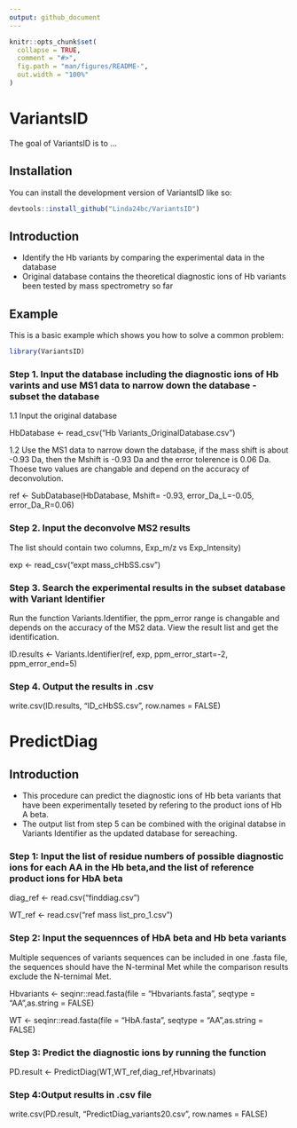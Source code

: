 ```yaml
---
output: github_document
---
```


<!-- README.md is generated from README.Rmd. Please edit that file -->

```r
knitr::opts_chunk$set(
  collapse = TRUE,
  comment = "#>",
  fig.path = "man/figures/README-",
  out.width = "100%"
)
```

# VariantsID

<!-- badges: start -->
<!-- badges: end -->

The goal of VariantsID is to ...

## Installation

You can install the development version of VariantsID like so:

``` r
devtools::install_github("Linda24bc/VariantsID")
```
## Introduction
+ Identify the Hb variants by comparing the experimental data in the database
+ Original database contains the theoretical diagnostic ions of Hb variants been tested by mass spectrometry so far 

## Example

This is a basic example which shows you how to solve a common problem:

```r
library(VariantsID)
```
### Step 1. Input the database including the diagnostic ions of Hb varints and use MS1 data to narrow down the database - subset the database

1.1 Input the original database

HbDatabase <-  read_csv("Hb Variants_OriginalDatabase.csv")

1.2 Use the MS1 data to narrow down the database, if the mass shift is about -0.93 Da, then the Mshift is -0.93 Da and the error tolerence is 0.06 Da. Thoese two values are changable and depend on the accuracy of deconvolution.

ref <- SubDatabase(HbDatabase, Mshift= -0.93, error_Da_L=-0.05, error_Da_R=0.06)

### Step 2. Input the deconvolve MS2 results 
The list should contain two columns,  Exp_m/z vs Exp_Intensity)

exp <- read_csv("expt mass_cHbSS.csv")

### Step 3. Search the experimental results in the subset database with Variant Identifier
Run the function Variants.Identifier, the ppm_error range is changable and depends on the accuracy of the MS2 data. View the result list and get the identification.

ID.results <- Variants.Identifier(ref, exp, ppm_error_start=-2, ppm_error_end=5)

### Step 4. Output the results in .csv

write.csv(ID.results, "ID_cHbSS.csv", row.names = FALSE)

# PredictDiag

## Introduction
+ This procedure can predict the diagnostic ions of Hb beta variants that have been experimentally teseted by refering to the product ions of Hb A beta.
+ The output list from step 5 can be combined with the original databse in Variants Identifier as the updated database for sereaching.

### Step 1: Input the list of residue numbers of possible diagnostic ions for each AA in the Hb beta,and the list of reference product ions for HbA beta

diag_ref <- read.csv("finddiag.csv")

WT_ref <- read.csv("ref mass list_pro_1.csv") 

### Step 2: Input the sequennces of HbA beta and Hb beta variants 
Multiple sequences of variants sequences can be included in one .fasta file, the sequences should have the N-terminal Met while the comparison results exclude the N-ternimal Met.

Hbvariants <- seqinr::read.fasta(file = "Hbvariants.fasta", seqtype = "AA",as.string = FALSE)

WT <- seqinr::read.fasta(file = "HbA.fasta", seqtype = "AA",as.string = FALSE)

### Step 3: Predict the diagnostic ions by running the function

PD.result <- PredictDiag(WT,WT_ref,diag_ref,Hbvarinats)

### Step 4:Output results in .csv file

write.csv(PD.result, "PredictDiag_variants20.csv", row.names = FALSE)

